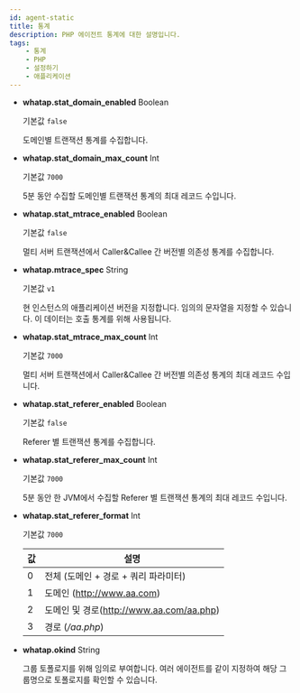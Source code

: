 ```yaml
---
id: agent-static
title: 통계
description: PHP 에이전트 통계에 대한 설명입니다.
tags:
    - 통계
    - PHP
    - 설정하기
    - 애플리케이션
---
```


* **whatap.stat_domain_enabled** <span class='type'>Boolean</span>

  기본값 `false`

  도메인별 트랜잭션 통계를 수집합니다.

* **whatap.stat_domain_max_count** <span class='type'>Int</span>

  기본값 `7000`

  5분 동안 수집할 도메인별 트랜잭션 통계의 최대 레코드 수입니다.

* **whatap.stat_mtrace_enabled** <span class='type'>Boolean</span>

  기본값 `false`

  멀티 서버 트랜잭션에서 Caller&Callee 간 버전별 의존성 통계를 수집합니다.

* **whatap.mtrace_spec** <span class='type'>String</span>

  기본값 `v1`

  현 인스턴스의 애플리케이션 버전을 지정합니다. 임의의 문자열을 지정할 수 있습니다. 이 데이터는 호출 통계를 위해 사용됩니다. 


<Phprestartapply />

* **whatap.stat_mtrace_max_count** <span class='type'>Int</span>

  기본값 `7000`

  멀티 서버 트랜잭션에서 Caller&Callee 간 버전별 의존성 통계의 최대 레코드 수입니다.

* **whatap.stat_referer_enabled** <span class='type'>Boolean</span>

  기본값 `false`

  Referer 별 트랜잭션 통계를 수집합니다.

* **whatap.stat_referer_max_count** <span class='type'>Int</span>

  기본값 `7000`

  5분 동안 한 JVM에서 수집할 Referer 별 트랜잭션 통계의 최대 레코드 수입니다.

* **whatap.stat_referer_format** <span class='type'>Int</span>

  기본값 `7000`

  | 값 | 설명 |
  |----|----|
  |0| 전체 (도메인 + 경로 + 쿼리 파라미터) |
  |1| 도메인 (http://www.aa.com) |
  |2| 도메인 및 경로(http://www.aa.com/aa.php) |
  |3| 경로 (*/aa.php*) |

* **whatap.okind** <span class='type'>String</span>

  그룹 토폴로지를 위해 임의로 부여합니다. 여러 에이전트를 같이 지정하여 해당 그룹명으로 토폴로지를 확인할 수 있습니다.
